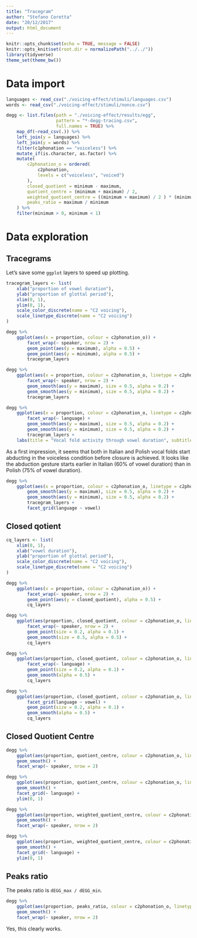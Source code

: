 ```yaml
---
title: "Tracegram"
author: "Stefano Coretta"
date: "20/12/2017"
output: html_document
---
```


```r
knitr::opts_chunk$set(echo = TRUE, message = FALSE)
knitr::opts_knit$set(root.dir = normalizePath("../../"))
library(tidyverse)
theme_set(theme_bw())
```

# Data import

```r
languages <- read_csv("./voicing-effect/stimuli/languages.csv")
words <- read_csv("./voicing-effect/stimuli/nonce.csv")

degg <- list.files(path = "./voicing-effect/results/egg",
                   pattern = "*-degg-tracing.csv",
                   full.names = TRUE) %>%
    map_df(~read_csv(.)) %>%
    left_join(y = languages) %>%
    left_join(y = words) %>%
    filter(c1phonation == "voiceless") %>%
    mutate_if(is.character, as.factor) %>%
    mutate(
        c2phonation_o = ordered(
            c2phonation,
            levels = c("voiceless", "voiced")
        ),
        closed_quotient = minimum - maximum,
        quotient_centre = (minimum + maximum) / 2,
        weighted_quotient_centre = ((minimum + maximum) / 2 ) * (minimum),
        peaks_ratio = maximum / minimum
    ) %>%
    filter(minimum > 0, minimum < 1)
```

# Data exploration

## Tracegrams

Let's save some `ggplot` layers to speed up plotting.

```r
tracegram_layers <- list(
    xlab("proportion of vowel duration"),
    ylab("proportion of glottal period"),
    xlim(0, 1),
    ylim(0, 1),
    scale_color_discrete(name = "C2 voicing"),
    scale_linetype_discrete(name = "C2 voicing")
)
```


```r
degg %>%
    ggplot(aes(x = proportion, colour = c2phonation_o)) +
        facet_wrap(~ speaker, nrow = 2) +
        geom_point(aes(y = maximum), alpha = 0.5) +
        geom_point(aes(y = minimum), alpha = 0.5) +
        tracegram_layers
```

```r
degg %>%
    ggplot(aes(x = proportion, colour = c2phonation_o, linetype = c2phonation_o)) +
        facet_wrap(~ speaker, nrow = 2) +
        geom_smooth(aes(y = maximum), size = 0.5, alpha = 0.2) +
        geom_smooth(aes(y = minimum), size = 0.5, alpha = 0.2) +
        tracegram_layers
```

```r
degg %>%
    ggplot(aes(x = proportion, colour = c2phonation_o, linetype = c2phonation_o)) +
        facet_wrap(~ language) +
        geom_smooth(aes(y = maximum), size = 0.5, alpha = 0.2) +
        geom_smooth(aes(y = minimum), size = 0.5, alpha = 0.2) +
        tracegram_layers +
    labs(title = "Vocal fold activity through vowel duration", subtitle = "The lines in the lower half of the graphs are traces of the dEGG maximum,\nwhile the lines in the upper half are traces of the dEGG minimum.")
```

As a first impression, it seems that both in Italian and Polish vocal folds start abducting in the voiceless condition before closure is achieved.
It looks like the abduction gesture starts earlier in Italian (60% of vowel duration) than in Polish (75% of vowel duration).

```r
degg %>%
    ggplot(aes(x = proportion, colour = c2phonation_o, linetype = c2phonation_o)) +
        geom_smooth(aes(y = maximum), size = 0.5, alpha = 0.2) +
        geom_smooth(aes(y = minimum), size = 0.5, alpha = 0.2) +
        tracegram_layers +
        facet_grid(language ~ vowel)
```


## Closed qotient

```r
cq_layers <- list(
    xlim(0, 1),
    xlab("vowel duration"),
    ylab("proportion of glottal period"),
    scale_color_discrete(name = "C2 voicing"),
    scale_linetype_discrete(name = "C2 voicing")
)
```


```r
degg %>%
    ggplot(aes(x = proportion, colour = c2phonation_o)) +
        facet_wrap(~ speaker, nrow = 2) +
        geom_point(aes(y = closed_quotient), alpha = 0.5) +
        cq_layers
```

```r
degg %>%
    ggplot(aes(proportion, closed_quotient, colour = c2phonation_o, linetype = c2phonation_o)) +
        facet_wrap(~ speaker, nrow = 2) +
        geom_point(size = 0.2, alpha = 0.1) +
        geom_smooth(size = 0.5, alpha = 0.5) +
        cq_layers
```

```r
degg %>%
    ggplot(aes(proportion, closed_quotient, colour = c2phonation_o, linetype = c2phonation_o)) +
        facet_wrap(~ language) +
        geom_point(size = 0.2, alpha = 0.1) +
        geom_smooth(alpha = 0.5) +
        cq_layers
```

```r
degg %>%
    ggplot(aes(proportion, closed_quotient, colour = c2phonation_o, linetype = c2phonation_o)) +
        facet_grid(language ~ vowel) +
        geom_point(size = 0.2, alpha = 0.1) +
        geom_smooth(alpha = 0.5) +
        cq_layers
```

## Closed Quotient Centre

```r
degg %>%
    ggplot(aes(proportion, quotient_centre, colour = c2phonation_o, linetype = c2phonation_o)) +
    geom_smooth() +
    facet_wrap(~ speaker, nrow = 2)
```

```r
degg %>%
    ggplot(aes(proportion, quotient_centre, colour = c2phonation_o, linetype = c2phonation_o)) +
    geom_smooth() +
    facet_grid(~ language) +
    ylim(0, 1)
```

```r
degg %>%
    ggplot(aes(proportion, weighted_quotient_centre, colour = c2phonation_o, linetype = c2phonation_o)) +
    geom_smooth() +
    facet_wrap(~ speaker, nrow = 2)
```

```r
degg %>%
    ggplot(aes(proportion, weighted_quotient_centre, colour = c2phonation_o, linetype = c2phonation_o)) +
    geom_smooth() +
    facet_grid(~ language) +
    ylim(0, 1)
```

## Peaks ratio

The peaks ratio is `dEGG_max / dEGG_min`.

```r
degg %>%
    ggplot(aes(proportion, peaks_ratio, colour = c2phonation_o, linetype = c2phonation_o)) +
    geom_smooth() +
    facet_wrap(~ speaker, nrow = 2)
```

Yes, this clearly works.
